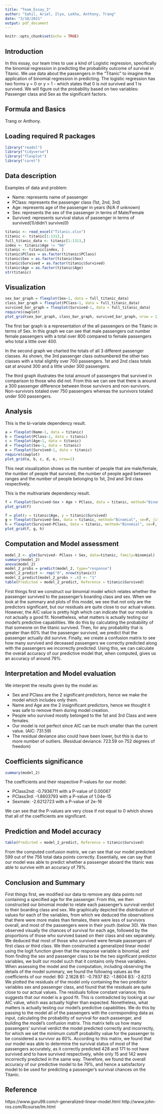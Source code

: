 ```yaml
---
title: "Team_Essay_3"
author: "Sahil, Ariel, Ilya, Lekha, Anthony, Trang"
date: "3/18/2021"
output: pdf_document
---
```


```r
knitr::opts_chunk$set(echo = TRUE)
```

## Introduction

In this essay, our team tries to use a kind of Logistic regression, specifically the binomial regression in predicting the probability outcome of survival in Titanic. We use data about the passengers in the "Titanic" to imagine the application of binomial regression in predicting. The logistic regression has two forms y = 0 or y = 1 - which states that 0 is not survived and 1 is survived. We will figure out the probability based on two variables: Passenger class and Sex as the significant factors.

## Formula and Basics

Trang or Anthony.

## Loading required R packages

```r
library("readxl")
library("tidyverse")
library("flexplot")
library("caret")
```

## Data description

Examples of data and problem: 

- Name: represents name of passenger
- PClass: represents the passenger class (1st, 2nd, 3rd)
- Age: represents age of the passenger in years (N/A if unknown)
- Sex: represents the sex of the passenger in terms of Male/Female
- Survived: represents survival status of passenger in terms of survived(1)/didn't survive(0)

```r
titanic <- read_excel("Titanic.xlsx")
titanic <- titanic[1:1313,]
full_titanic_data <- titanic[1:1313,]
index <- titanic$Age != "NA"
titanic <- titanic[index, ]
titanic$PClass = as.factor(titanic$PClass)
titanic$Sex = as.factor(titanic$Sex)
titanic$Survived = as.factor(titanic$Survived)
titanic$Age = as.factor(titanic$Age)
str(titanic)
```


## Visualization
```r
sex_bar_graph = flexplot(Sex~1, data = full_titanic_data)
class_bar_graph = flexplot(PClass~1, data = full_titanic_data)
survived_bar_graph = flexplot(Survived~1, data = full_titanic_data)
require(cowplot)
plot_grid(sex_bar_graph, class_bar_graph, survived_bar_graph, nrow = 1)
```
The first bar graph is a representation of the all passengers on the Titanic in terms of Sex. In this graph we can see that male passengers out number female passengers with a total over 800 compared to female passengers who total a little over 400. 

In the second graph we charted the totals of all 3 different passenger classes. As shown, the 3rd passenger class outnumbered the other two classes with a total slightly over 700 passengers. 1st and 2nd class totals sat at around 300 and a little under 300 passengers. 

The third graph illustrates the total amount of passengers that survived in comparison to those who did not. From this we can see that there is around a 300 passenger difference between those survivors and non-survivors. Non-survivors totaled over 750 passengers whereas the survivors totaled under 500 passengers.

## Analysis

This is the bi-variate dependency result.

```r
a = flexplot(Name~1, data = titanic)
b = flexplot(PClass~1, data = titanic)
c = flexplot(Age~1, data = titanic)
d = flexplot(Sex~1, data = titanic)
e = flexplot(Survived~1, data = titanic)
require(cowplot)
plot_grid(a, b, c, d, e, nrow=2)
```

This neat visualization shows us the number of people that are male/female, the number of people that survived, the number of people aged between ranges and the number of people belonging to 1st, 2nd and 3rd class respectively.

This is the multivariate dependency result.

```r
f = flexplot(Survived~Sex + Age + PClass, data = titanic, method="Binomial", se=F, jitter=c(0, 0.2)) 
plot_grid(f)
```


```r
f = plot(x = titanic$Age, y = titanic$Survived)
g = flexplot(Survived~Sex, data = titanic, method="Binomial", se=F, jitter=c(0, 0.2))
h = flexplot(Survived~PClass, data = titanic, method="Binomial", se=F, jitter=c(0, 0.2))
plot_grid(f, g, h)
```


## Computation and Model assessment

```r
model_2 <- glm(Survived~ PClass + Sex, data=titanic, family=binomial)
summary(model_2)
anova(model_2)
model_2_probs = predict(model_2, type="response")
model_2_predict <- rep("0", nrow(titanic))
model_2_predict[model_2_probs > .6] <- "1"
table(Predicted = model_2_predict, Reference = titanic$Survived)
```


First things first we construct our binomial model which relates whether the passenger survived to the passenger's boarding class and sex. When we look at the summary and    plots of this model, we see that not only are the predictors significant, but our residuals are quite close to our actual values. However, the AIC value is pretty high which can indicate that our model is not actually a good fit. Nonetheless, what matters is actually testing our model's predictive capabilities. We do this by calculating the probability of that someone on the titanic survived. Then, for any probability that is greater than 60% that the passenger survived, we predict that the passenger actually   did survive. Finally, we create a confusion matrix to see how many survived and deceased passengers we correctly predicted along with the passengers we incorrectly           predicted. Using this, we can calculate the overall accuracy of our predictive model that, when computed, gives us an accuracy of around 79%. 

## Interpretation and Model evaluation

We interpret the results given by the model as:

  + Sex and PClass are the 2 significant predictors, hence we make the model which includes only them.
  + Name and Age are the 2 insignificant predictors, hence we thought it was safe to remove them during model creation.
  + People who survived mostly belonged to the 1st and 3rd Class and were females.
  + Our model is not perfect since AIC can be much smaller than the current value. (AIC: 731.59)
  + The residual deviance also could have been lower, but this is due to more number of outliers. (Residual deviance:  723.59  on      752  degrees of freedom)
  
## Coefficients significance 
```R
summary(model_2)
```
The coefficients and their respective P-values for our model:

  + PClass2nd: -0.7936711 with a P-value of 0.00067
  + PClass3rd: -1.8603793 with a P-value of 1.04e-15
  + Sexmale: -2.6212723 with a P-value of 2e-16

We can see that the P-values are very close if not equal to 0 which shows that all of the coefficients are significant.

## Prediction and Model accuracy
```R
table(Predicted = model_2_predict, Reference = titanic$Survived)
```
From the computed confusion matrix, we can see that our model predicted 599 out of the 756 total data points correctly. Essentially, we can say that our model was able to predict whether a passenger aboard the titanic was able to survive with an accuracy of 79%.   

## Conclusion and Summary

First things first, we modified our data to remove any data points not containing a specified age for the passenger. From this, we then constructed our binomial model to relate each passenger’s survival verdict to their boarding class and sex. We graphically depicted the distribution of values for each of the variables, from which we deduced the observations that there were more males than females, there were less of survivors overall, and most of the passengers were in their youth (below 30). We then observed visually the chances of survival for each age, followed by the proportions of those who survived based on their class and sex separately. We deduced that most of those who survived were female passengers of first class or third class.
We then constructed a generalized linear model using the logit function given that the response variable is binomial, and from finding the sex and passenger class to be the two significant predictor variables, we built our model such that it contains only these variables.
When assessing the model and the computation, including observing the details of the model summary, we found the following values as the coefficients of our model:
B0: 2.1628
B1: -0.7937
B2: -1.8604
B3: -2.6213
We plotted the residuals of the model only containing the two predictor variables sex and passenger class, and found that the residuals are quite close to our actual values. The residuals follow constant variance; this suggests that our model is a good fit. This is contradicted by looking at our AIC value, which was actually higher than expected. 
Nonetheless, what matters is actually testing our model's predictive capabilities. We do this by passing to the model all of the passengers with the corresponding data as input, calculating the probability of survival for each passenger, and building the model’s confusion matrix. This matrix tells us how many passengers’ survival verdict the model predicted correctly and incorrectly, for which we set the minimum cutoff probability value for the passenger to be considered a survivor as 60%.
According to this matrix, we found that our model was able to determine the survival status of most of the passengers accurately, as it correctly predicted 428 and 171 to not have survived and to have survived respectively, while only 15 and 142 were incorrectly predicted in the same way. Therefore, we found the overall accuracy of our predictive model to be 79%, and hence a satisfactory model to be used for predicting a passenger’s survival chances on the Titanic.

## Reference

https://www.guru99.com/r-generalized-linear-model.html
http://www.john-ros.com/Rcourse/lm.html
